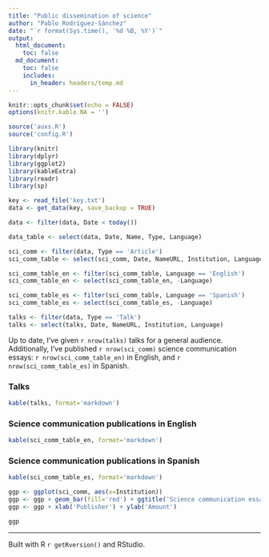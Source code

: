 ```yaml
---
title: "Public dissemination of science"
author: "Pablo Rodríguez-Sánchez"
date: "`r format(Sys.time(), '%d %B, %Y')`"
output:
  html_document:
    toc: false
  md_document:
    toc: false
    includes:
      in_header: headers/temp.md
---
```


```r
knitr::opts_chunk$set(echo = FALSE)
options(knitr.kable.NA = '')
```

```r
source('auxs.R')
source('config.R')

library(knitr)
library(dplyr)
library(ggplot2)
library(kableExtra)
library(readr)
library(sp)
```


```r
key <- read_file('key.txt')
data <- get_data(key, save_backup = TRUE)
```

```r
data <- filter(data, Date < today())
```

```r
data_table <- select(data, Date, Name, Type, Language)
```

```r
sci_comm <- filter(data, Type == 'Article')
sci_comm_table <- select(sci_comm, Date, NameURL, Institution, Language)

sci_comm_table_en <- filter(sci_comm_table, Language == 'English')
sci_comm_table_en <- select(sci_comm_table_en, -Language)

sci_comm_table_es <- filter(sci_comm_table, Language == 'Spanish')
sci_comm_table_es <- select(sci_comm_table_es, -Language)
```

```r
talks <- filter(data, Type == 'Talk')
talks <- select(talks, Date, NameURL, Institution, Language)
```

Up to date, I've given `r nrow(talks)` talks for a general audience. Additionally, I've published `r nrow(sci_comm)` science communication essays: `r nrow(sci_comm_table_en)` in English, and `r nrow(sci_comm_table_es)` in Spanish.

### Talks
```r
kable(talks, format='markdown')
```

### Science communication publications in English

```r
kable(sci_comm_table_en, format='markdown')
```

### Science communication publications in Spanish

```r
kable(sci_comm_table_es, format='markdown')
```

```r
ggp <- ggplot(sci_comm, aes(x=Institution))
ggp <- ggp + geom_bar(fill='red') + ggtitle('Science communication essays')
ggp <- ggp + xlab('Publisher') + ylab('Amount')

ggp
```

***

Built with R `r getRversion()` and RStudio.
